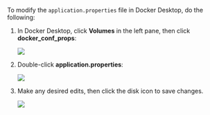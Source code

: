 To modify the `application.properties` file in Docker Desktop, do the following:

1. In Docker Desktop, click **Volumes** in the left pane, then click **docker_conf_props**:

   ![](/img/Docker-Props.png)

2. Double-click **application.properties**:
   
   ![](/img/Docker-Application-Properties.png)
3. Make any desired edits, then click the disk icon to save changes.

   ![](/img/Docker-Properties-Save.png)